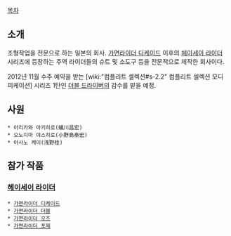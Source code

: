 [[목차]]

== 소개 ==
조형작업을 전문으로 하는 일본의 회사. [[가면라이더 디케이드]] 이후의 [[헤이세이 라이더]] 시리즈에 등장하는 주역 라이더들의 슈트 및 소도구 등을 전문적으로 제작한 회사이다.

2012년 11월 수주 예약을 받는 [wiki:"컴플리트 셀렉션#s-2.2" 컴플리트 셀렉션 모디피케이션] 시리즈 1탄인 [[더블 드라이버]]의 감수를 맡을 예정.

== 사원 ==
 * 아리카와 아키히로(蟻川昌宏)
 * 오노지마 야스히로(小野島泰宏)
 * 아사노 케이(浅野桂)

== 참가 작품 ==
=== [[헤이세이 라이더]] ===
 * [[가면라이더 디케이드]]
 * [[가면라이더 더블]]
 * [[가면라이더 오즈]]
 * [[가면라이더 포제]]
